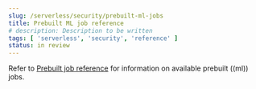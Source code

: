 ```yaml
---
slug: /serverless/security/prebuilt-ml-jobs
title: Prebuilt ML job reference
# description: Description to be written
tags: [ 'serverless', 'security', 'reference' ]
status: in review
---
```


Refer to [Prebuilt job reference](((security-guide))/prebuilt-ml-jobs.html) for information on available prebuilt ((ml)) jobs.
